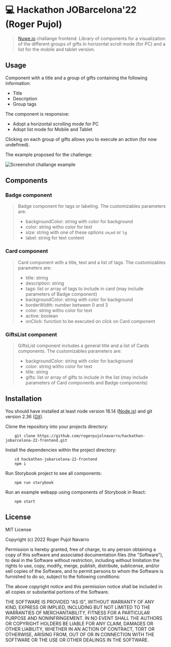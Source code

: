 
<Meta title="JOBarcelona'22/Presentation" />

<style>{`

`}</style>

# 💻 Hackathon JOBarcelona'22 (Roger Pujol)

> [Nuwe.io](https://nuwe.io/challenge/jobarcelona-22-front-end) challange frontend. Library of components for a visualization of the different groups of gifts in horizontal scroll mode (for PC) and a list for the mobile and tablet version.

## Usage

Component with a title and a group of gifts containing the following information:

-   Title
-   Description
-   Group tags

The component is responsive:

-   Adopt a horizontal scrolling mode for PC
-   Adopt list mode for Mobile and Tablet

Clicking on each group of gifts allows you to execute an action (for now undefined).

The example proposed for the challenge:

<img src="https://i.ibb.co/p1H2vpj/library.png" alt="Screenshot challange example" />

## Components

### **Badge component**

> Badge component for tags or labeling. The customizables parameters are:
>
> -   backgroundColor: string with color for background
> -   color: string witho color for text
> -   size: string with one of these options <code>sm</code>,<code>md</code> or <code>lg</code>
> -   label: string for text content

### **Card component**

> Card component with a title, text and a list of tags. The customizables parameters are:
>
> -   title: string
> -   description: string
> -   tags: list or array of tags to include in card (may include parameters of Badge component)
> -   backgroundColor: string with color for background
> -   borderWidth: number between 0 and 3
> -   color: string witho color for text
> -   active: boolean
> -   onClick: function to be executed on click on Card component

### **GiftsList component**

> GiftsList component includes a general title and a list of Cards components. The customizables parameters are:
>
> -   backgroundColor: string with color for background
> -   color: string witho color for text
> -   title: string
> -   gifts: list or array of gifts to include in the list (may include parameters of Card components and Badge components)

## Installation

You should have installed at least node version 16.14 ([Node.js](https://nodejs.org/en/download/)) and git version 2.36 ([Git](https://git-scm.com/downloads/)).

Clone the repository into your projects directory:

```
    git clone https://github.com/rogerpujolnavarro/hackathon-jobarcelona-22-frontend.git
```

Install the dependencies within the project directory:

```
    cd hackathon-jobarcelona-22-frontend
    npm i
```

Run Storybook project to see all components:

```
    npm run storybook
```

Run an example webapp using components of Storybook in React:

```
    npm start
```

## License

MIT License

Copyright (c) 2022 Roger Pujol Navarro

Permission is hereby granted, free of charge, to any person obtaining a copy
of this software and associated documentation files (the "Software"), to deal
in the Software without restriction, including without limitation the rights
to use, copy, modify, merge, publish, distribute, sublicense, and/or sell
copies of the Software, and to permit persons to whom the Software is
furnished to do so, subject to the following conditions:

The above copyright notice and this permission notice shall be included in all
copies or substantial portions of the Software.

THE SOFTWARE IS PROVIDED "AS IS", WITHOUT WARRANTY OF ANY KIND, EXPRESS OR
IMPLIED, INCLUDING BUT NOT LIMITED TO THE WARRANTIES OF MERCHANTABILITY,
FITNESS FOR A PARTICULAR PURPOSE AND NONINFRINGEMENT. IN NO EVENT SHALL THE
AUTHORS OR COPYRIGHT HOLDERS BE LIABLE FOR ANY CLAIM, DAMAGES OR OTHER
LIABILITY, WHETHER IN AN ACTION OF CONTRACT, TORT OR OTHERWISE, ARISING FROM,
OUT OF OR IN CONNECTION WITH THE SOFTWARE OR THE USE OR OTHER DEALINGS IN THE
SOFTWARE.
